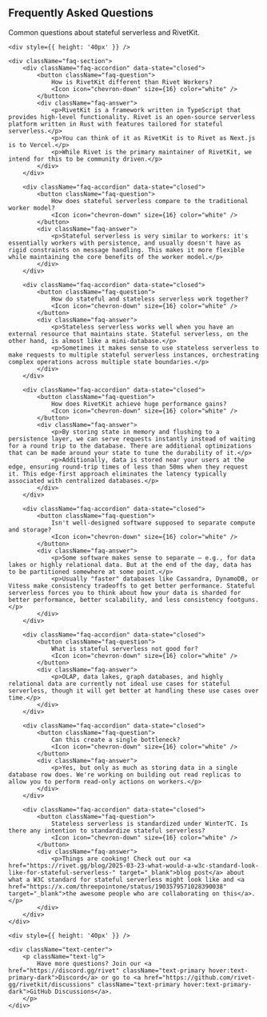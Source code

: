 
<div className="text-center">
    <h2 id="faq" className="landing-section-heading">Frequently Asked Questions</h2>
    <p className="landing-section-text">Common questions about stateful serverless and RivetKit.</p>

    <div style={{ height: '40px' }} />

    <div className="faq-section">
        <div className="faq-accordion" data-state="closed">
            <button className="faq-question">
                How is RivetKit different than Rivet Workers?
                <Icon icon="chevron-down" size={16} color="white" />
            </button>
            <div className="faq-answer">
                <p>RivetKit is a framework written in TypeScript that provides high-level functionality. Rivet is an open-source serverless platform written in Rust with features tailored for stateful serverless.</p>
                <p>You can think of it as RivetKit is to Rivet as Next.js is to Vercel.</p>
                <p>While Rivet is the primary maintainer of RivetKit, we intend for this to be community driven.</p>
            </div>
        </div>

        <div className="faq-accordion" data-state="closed">
            <button className="faq-question">
                How does stateful serverless compare to the traditional worker model?
                <Icon icon="chevron-down" size={16} color="white" />
            </button>
            <div className="faq-answer">
                <p>Stateful serverless is very similar to workers: it's essentially workers with persistence, and usually doesn't have as rigid constraints on message handling. This makes it more flexible while maintaining the core benefits of the worker model.</p>
            </div>
        </div>

        <div className="faq-accordion" data-state="closed">
            <button className="faq-question">
                How do stateful and stateless serverless work together?
                <Icon icon="chevron-down" size={16} color="white" />
            </button>
            <div className="faq-answer">
                <p>Stateless serverless works well when you have an external resource that maintains state. Stateful serverless, on the other hand, is almost like a mini-database.</p>
                <p>Sometimes it makes sense to use stateless serverless to make requests to multiple stateful serverless instances, orchestrating complex operations across multiple state boundaries.</p>
            </div>
        </div>

        <div className="faq-accordion" data-state="closed">
            <button className="faq-question">
                How does RivetKit achieve huge performance gains?
                <Icon icon="chevron-down" size={16} color="white" />
            </button>
            <div className="faq-answer">
                <p>By storing state in memory and flushing to a persistence layer, we can serve requests instantly instead of waiting for a round trip to the database. There are additional optimizations that can be made around your state to tune the durability of it.</p>
                <p>Additionally, data is stored near your users at the edge, ensuring round-trip times of less than 50ms when they request it. This edge-first approach eliminates the latency typically associated with centralized databases.</p>
            </div>
        </div>

        <div className="faq-accordion" data-state="closed">
            <button className="faq-question">
                Isn't well-designed software supposed to separate compute and storage?
                <Icon icon="chevron-down" size={16} color="white" />
            </button>
            <div className="faq-answer">
                <p>Some software makes sense to separate – e.g., for data lakes or highly relational data. But at the end of the day, data has to be partitioned somewhere at some point.</p>
                <p>Usually "faster" databases like Cassandra, DynamoDB, or Vitess make consistency tradeoffs to get better performance. Stateful serverless forces you to think about how your data is sharded for better performance, better scalability, and less consistency footguns.</p>
            </div>
        </div>

        <div className="faq-accordion" data-state="closed">
            <button className="faq-question">
                What is stateful serverless not good for?
                <Icon icon="chevron-down" size={16} color="white" />
            </button>
            <div className="faq-answer">
                <p>OLAP, data lakes, graph databases, and highly relational data are currently not ideal use cases for stateful serverless, though it will get better at handling these use cases over time.</p>
            </div>
        </div>

        <div className="faq-accordion" data-state="closed">
            <button className="faq-question">
                Can this create a single bottleneck?
                <Icon icon="chevron-down" size={16} color="white" />
            </button>
            <div className="faq-answer">
                <p>Yes, but only as much as storing data in a single database row does. We're working on building out read replicas to allow you to perform read-only actions on workers.</p>
            </div>
        </div>

        <div className="faq-accordion" data-state="closed">
            <button className="faq-question">
                Stateless serverless is standardized under WinterTC. Is there any intention to standardize stateful serverless?
                <Icon icon="chevron-down" size={16} color="white" />
            </button>
            <div className="faq-answer">
                <p>Things are cooking! Check out our <a href="https://rivet.gg/blog/2025-03-23-what-would-a-w3c-standard-look-like-for-stateful-serverless-" target="_blank">blog post</a> about what a W3C standard for stateful serverless might look like and <a href="https://x.com/threepointone/status/1903579571028390038" target="_blank">the awesome people who are collaborating on this</a>.</p>
            </div>
        </div>
    </div>

    <div style={{ height: '40px' }} />
    
    <div className="text-center">
        <p className="text-lg">
            Have more questions? Join our <a href="https://discord.gg/rivet" className="text-primary hover:text-primary-dark">Discord</a> or go to <a href="https://github.com/rivet-gg/rivetkit/discussions" className="text-primary hover:text-primary-dark">GitHub Discussions</a>.
        </p>
    </div>
</div> 